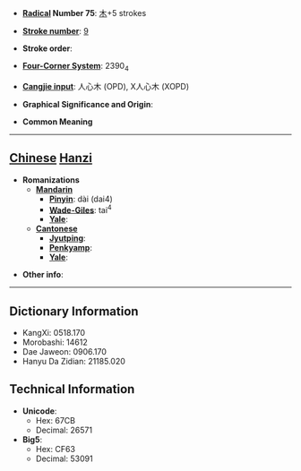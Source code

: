 * '''[[Wiktionary:Chinese radical index| Radical]] Number 75''': [[Wiktionary:Chinese radical index 木|木]]+5 strokes

* '''[[Wiktionary:Chinese total strokes index|Stroke number]]''': [[Wiktionary:Chinese total strokes index 9|9]]

* '''Stroke order''': 

* '''[[Wiktionary:Chinese four corner index|Four-Corner System]]''': 2390<sub>4</sub>

* '''[[Wiktionary:Chinese Cangjie index|Cangjie input]]''': 人心木 (OPD), X人心木 (XOPD)

* '''Graphical Significance and Origin''': 

* '''Common Meaning'''

----

== [[Chinese]] [[Hanzi]] ==

* '''Romanizations'''
** '''[[Mandarin]]'''
*** '''[[Pinyin]]''': dài (dai4)
*** '''[[Wade-Giles]]''': tai<sup>4</sup>
*** '''[[Yale]]''': 
** '''[[Cantonese]]'''
*** '''[[Jyutping]]''':
*** '''[[Penkyamp]]''': 
*** '''[[Yale]]''': 

* '''Other info''': 

----

== Dictionary Information ==

* KangXi: 0518.170
* Morobashi: 14612
* Dae Jaweon: 0906.170
* Hanyu Da Zidian: 21185.020

== Technical Information ==

* '''Unicode''':
** Hex: 67CB
** Decimal: 26571
* '''Big5''':
** Hex: CF63
** Decimal: 53091